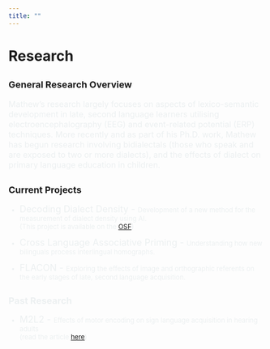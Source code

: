 ```yaml
---
title: ""
---
```


# Research

## <font size = "4">General Research Overview</font>

<font size = "3" font color = #ECF0F1>Mathew's research largely focuses on aspects of lexico-semantic development in late, second language learners utilising electroencephalography (EEG) and event-related potential (ERP) techniques. More recently and as part of his Ph.D. work, Mathew has begun research involving bidialectals (those who speak and are exposed to two or more dialects), and the effects of dialect on primary language education in children. </font>

## <font size = "4">Current Projects</font>

<font size = "2" font color = #ECF0F1>

-   <font size = "4">Decoding Dialect Density - </font><font size = "2">Development of a new method for the measurement of dialect density using AI. <br>(This project is available on the <a href = "https://osf.io/gwe3k/" target = "_blank">OSF</a>)</font>

-   <font size = "4"> Cross Language Associative Priming - </font><font size = "2">Understanding how new bilinguals process interlingual homographs.</font>

-   <font size = "4"> FLACON - </font><font size = "2">Exploring the effects of image and orthographic referents on the early stages of late, second language acquisition. </font>

## <font size = "4">Past Research</font>

-   <font size = "4"> M2L2 - </font><font size = "2"> Effects of motor encoding on sign language acquisition in hearing adults<br>(read the article <a href = "https://www.cambridge.org/core/journals/studies-in-second-language-acquisition/article/feeling-signs-motor-encoding-enhances-sign-language-learning-in-hearing-adults/007AF08B353F15DD7E8298B92001D05D" target = "_blank">here</a>) </font>
